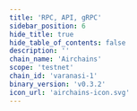 ```yaml
---
title: 'RPC, API, gRPC'
sidebar_position: 6
hide_title: true
hide_table_of_contents: false
description: ''
chain_name: 'Airchains'
scope: 'testnet'
chain_id: 'varanasi-1'
binary_version: 'v0.3.2'
icon_url: 'airchains-icon.svg'
---
```



<PageTitle
  iconUrl="img/airchains-icon.svg"
  title="Airchains Public Endpoints"
  chainId="varanasi-1"
  version="v0.3.2"
/>

<Endpoints
  api="https://airchains-t-api.noders.services"
  rpc="https://airchains-t-rpc.noders.services"
  grpc="https://airchains-t-grpc.noders.services:443"
  jsonRpc=""
/>
